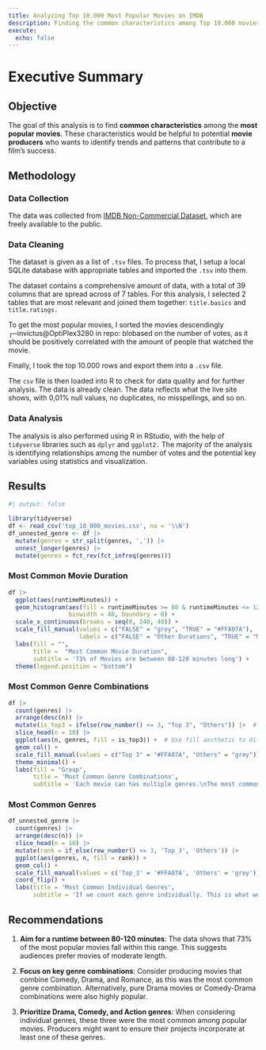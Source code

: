 ```yaml
---
title: Analyzing Top 10.000 Most Popular Movies on IMDB
description: Finding the common characteristics among Top 10.000 movies of all time
execute: 
  echo: false
---
```


# Executive Summary

## Objective

The goal of this analysis is to find **common characteristics** among the **most popular movies**. These characteristics would be helpful to potential **movie producers** who wants to identify trends and patterns that contribute to a film's success.

## Methodology

### Data Collection

The data was collected from [IMDB Non-Commercial Dataset](https://developer.imdb.com/non-commercial-datasets/), which are freely available to the public.

### Data Cleaning

The dataset is given as a list of `.tsv` files. To process that, I setup a local SQLite database with appropriate tables and imported the `.tsv` into them.

The dataset contains a comprehensive amount of data, with a total of 39 columns that are spread across of 7 tables. For this analysis, I selected 2 tables that are most relevant and joined them together: `title.basics` and `title.ratings.`

To get the most popular movies, I sorted the movies descendingly ╭─invictus\@OptiPlex3280 in repo: blobased on the number of votes, as it should be positively correlated with the amount of people that watched the movie.

Finally, I took the top 10.000 rows and export them into a `.csv` file.

The `csv` file is then loaded into R to check for data quality and for further analysis. The data is already clean. The data reflects what the live site shows, with 0,01% null values, no duplicates, no misspellings, and so on.

### Data Analysis

The analysis is also performed using R in RStudio, with the help of `tidyverse` libraries such as `dplyr` and `ggplot2.` The majority of the analysis is identifying relationships among the number of votes and the potential key variables using statistics and visualization.

## Results

```r
#| output: false

library(tidyverse)
df <- read_csv('top_10_000_movies.csv', na = '\\N')
df_unnested_genre <- df |> 
  mutate(genres = str_split(genres, ',')) |> 
  unnest_longer(genres) |> 
  mutate(genres = fct_rev(fct_infreq(genres)))
```

### Most Common Movie Duration

```r
df |> 
  ggplot(aes(runtimeMinutes)) +
  geom_histogram(aes(fill = runtimeMinutes >= 80 & runtimeMinutes <= 120), 
                 binwidth = 40, boundary = 0) +
  scale_x_continuous(breaks = seq(0, 240, 40)) +
  scale_fill_manual(values = c("FALSE" = "grey", "TRUE" = "#FFA07A"),
                    labels = c("FALSE" = "Other Durations", "TRUE" = "Most Common Durations")) +
  labs(fill = "",
       title =  "Most Common Movie Duration",
       subtitle = '73% of Movies are between 80-120 minutes long') +
  theme(legend.position = "bottom")
```

### Most Common Genre Combinations

```r
df |> 
  count(genres) |> 
  arrange(desc(n)) |>
  mutate(is_top3 = ifelse(row_number() <= 3, "Top 3", "Others")) |>  # Flag top 5
  slice_head(n = 10) |> 
  ggplot(aes(n, genres, fill = is_top3)) +  # Use fill aesthetic to differentiate
  geom_col() +
  scale_fill_manual(values = c("Top 3" = "#FFA07A", "Others" = "grey")) +  # Highlight top 5
  theme_minimal() +
  labs(fill = "Group",
       title = 'Most Common Genre Combinations',
       subtitle = 'Each movie can has multiple genres.\nThe most common combinations are Comedy + Drama + Romance,\nfollowed by Drama, and Comedy + Drama')  # Add legend
```

### Most Common Genres

```r
df_unnested_genre |> 
  count(genres) |> 
  arrange(desc(n)) |> 
  slice_head(n = 10) |> 
  mutate(rank = if_else(row_number() <= 3, 'Top_3', 'Others')) |> 
  ggplot(aes(genres, n, fill = rank)) +
  geom_col() +
  scale_fill_manual(values = c('Top_3' = '#FFA07A', 'Others' = 'grey')) +
  coord_flip() +
  labs(title = 'Most Common Individual Genres',
       subtitle = 'If we count each genre individually. This is what we get.\nThe top three genres are Drama, Comedy, and Action')
```

## Recommendations

1.  **Aim for a runtime between 80-120 minutes**: The data shows that 73% of the most popular movies fall within this range. This suggests audiences prefer movies of moderate length.

2.  **Focus on key genre combinations**: Consider producing movies that combine Comedy, Drama, and Romance, as this was the most common genre combination. Alternatively, pure Drama movies or Comedy-Drama combinations were also highly popular.

3.  **Prioritize Drama, Comedy, and Action genres**: When considering individual genres, these three were the most common among popular movies. Producers might want to ensure their projects incorporate at least one of these genres.
